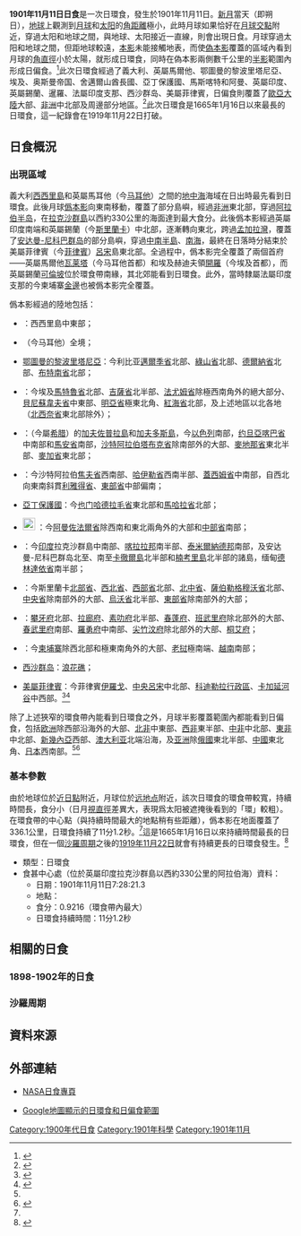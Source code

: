 {{noteTA
|1=zh-cn:卡加延; zh-tw:卡加煙
|G1=Toponym
}}
{{Infobox Solar eclipse
| Year        = 1901
| Month       = 11
| Day         = 11
| Type        = 日環食
| Image       = SE1901Nov11A.png
| Image size  = 200px
| Image intro = 1901年11月11日日環食路徑圖
  <!--   日食資料   -->
| Gamma       = 0.4758
| Mag         = 0.9216
| Saros       = 141
| Saros total = 70
| Saros seq   = 17
  <!--     食甚     -->
| Duration    = 11分1.2秒
| Location    = [[英屬印度|英屬印度]][[拉克沙群島|拉克沙群島]]以西約330公里的[[阿拉伯海|阿拉伯海]]
| Coords      = {{coord|10|47.2|N|68|55.7|E}}
| Width       = 336.1公里
  <!--   開始時間   -->
| Partial     = 
| Start type  = 
| Centre      = 
| Greatest    = 7:28:21.3
  <!--     倒數     -->
| hour        = 07
| minute      = 28
| second      = 21
| Duration_s  = 
}}
'''1901年11月11日日食'''是一次日環食，發生於1901年11月11日。[[新月|新月]]當天（即朔日），[[地球|地球]]上觀測到[[月球|月球]]和[[太阳|太阳]]的[[角距離|角距離]]極小，此時月球如果恰好在[[月球交點|月球交點]]附近，穿過太阳和地球之間，與地球、太阳接近一直線，則會出現日食。月球穿過太阳和地球之間，但距地球較遠，[[本影|本影]]未能接觸地表，而使[[偽本影|偽本影]]覆蓋的區域內看到月球的[[角直徑|角直徑]]小於太陽，就形成日環食，同時在偽本影兩側數千公里的[[半影|半影]]範圍內形成日偏食。<ref name="astron">{{cite web|author=樊忠玉|title=日（月）食|url=http://www.astron.ac.cn/bencandy-51-1630-1.htm|publisher=中国天文科普网|accessdate=2016-04-06|archive-date=2014-09-17|archive-url=https://web.archive.org/web/20140917080048/http://www.astron.ac.cn/bencandy-51-1630-1.htm|dead-url=no}}</ref>此次日環食經過了義大利、英屬馬爾他、鄂圖曼的黎波里塔尼亞、埃及、奥斯曼帝国、舍邁爾山酋長國、亞丁保護國、馬斯喀特和阿曼、英屬印度、英屬錫蘭、暹羅、法屬印度支那、西沙群岛、美屬菲律賓，日偏食則覆蓋了[[歐亞大陸|歐亞大陸]]大部、[[非洲|非洲]]中北部及周邊部分地區。<ref name="NASAGIF">{{cite web|author=Fred Espenak|title=Annular Solar Eclipse of 1901 Nov 11|url=http://eclipse.gsfc.nasa.gov/SEplot/SEplot1901/SE1901Nov11A.GIF|publisher=NASA Eclipse Web Site|accessdate=2016-04-06|archive-date=2020-10-23|archive-url=https://web.archive.org/web/20201023072904/https://eclipse.gsfc.nasa.gov/SEplot/SEplot1901/SE1901Nov11A.GIF|dead-url=no}}{{en}}</ref>此次日環食是1665年1月16日以來最長的日環食，這一紀錄會在1919年11月22日打破。

== 日食概況 ==
=== 出現區域 ===
義大利[[西西里島|西西里島]]和英屬馬耳他（今[[马耳他|马耳他]]）之間的[[地中海|地中海]]海域在日出時最先看到日環食。此後月球[[僞本影|僞本影]]向東南移動，覆蓋了部分島嶼，經過[[非洲|非洲]]東北部，穿過[[阿拉伯半岛|阿拉伯半岛]]，在[[拉克沙群島|拉克沙群島]]以西約330公里的海面達到最大食分。此後僞本影經過英屬印度南端和英屬錫蘭（今[[斯里蘭卡|斯里蘭卡]]）中北部，逐漸轉向東北，跨過[[孟加拉灣|孟加拉灣]]，覆蓋了[[安达曼-尼科巴群岛|安达曼-尼科巴群岛]]的部分島嶼，穿過[[中南半島|中南半島]]、[[南海|南海]]，最終在日落時分結束於美屬菲律賓（今[[菲律賓|菲律賓]]）[[呂宋|呂宋]]島東北部。全過程中，僞本影完全覆蓋了兩個首府——英屬馬爾他[[瓦莱塔|瓦莱塔]]（今马耳他首都）和埃及赫迪夫領[[開羅|開羅]]（今埃及首都），而英屬錫蘭[[可倫坡|可倫坡]]位於環食帶南緣，其北郊能看到日環食。此外，當時隸屬法屬印度支那的今柬埔寨[[金邊|金邊]]也被僞本影完全覆蓋。

僞本影經過的陸地包括：
*{{flag|Kingdom of Italy}}：西西里島中東部；
*{{flagicon|MLT|1898}} {{link-en|馬爾他殖民地|Crown Colony of Malta|英屬馬爾他}}（今马耳他）全境；
*{{flagicon|LBY|1864}} [[鄂圖曼的黎波里塔尼亞|鄂圖曼的黎波里塔尼亞]]：今利比亚[[邁爾季省|邁爾季省]]北部、[[綠山省|綠山省]]北部、[[德爾納省|德爾納省]]北部、[[布特南省|布特南省]]北部；
*{{flagicon|EGY|1882}} {{link-en|埃及赫迪夫領|Khedivate of Egypt}}：今埃及[[馬特魯省|馬特魯省]]北部、[[吉薩省|吉薩省]]北半部、[[法尤姆省|法尤姆省]]除極西南角外的絕大部分、[[貝尼蘇韋夫省|貝尼蘇韋夫省]]中東部、[[明亞省|明亞省]]極東北角、[[紅海省_(埃及)|紅海省]]北部，及上述地區以北各地（[[北西奈省|北西奈省]]東北部除外）；
*{{flag|Ottoman Empire}}：{{link-en|克里特州|Cretan State}}（今屬[[希腊|希腊]]）的[[加夫佐普拉島|加夫佐普拉島]]和[[加夫多斯島|加夫多斯島]]，今[[以色列|以色列]]南部，[[约旦|约旦]][[亞喀巴省|亞喀巴省]]中南部和[[馬安省|馬安省]]南部，[[沙特阿拉伯|沙特阿拉伯]][[塔布克省|塔布克省]]除南部外的大部、[[麥地那省|麥地那省]]東北半部、[[麥加省|麥加省]]東北部；
*{{flag|Emirate of Jabal Shammar}}：今沙特阿拉伯[[焦夫省|焦夫省]]西南部、[[哈伊勒省|哈伊勒省]]西南半部、[[蓋西姆省|蓋西姆省]]中南部，自西北向東南斜貫[[利雅得省|利雅得省]]、[[东部省_(沙特阿拉伯)|東部省]]中部偏南；
*{{flagicon|British Raj}} [[亞丁保護國|亞丁保護國]]：今[[也门|也门]][[哈德拉毛省|哈德拉毛省]]東北部和[[馬哈拉省|馬哈拉省]]北部；
*[[File:Oman_flag2.gif|22px]] {{link-en|馬斯喀特和阿曼|Muscat and Oman}}：今[[阿曼|阿曼]][[佐法爾省|佐法爾省]]除西南和東北兩角外的大部和[[中部省_(阿曼)|中部省]]南部；
*{{British Raj}}：今[[印度|印度]]拉克沙群島中南部、[[喀拉拉邦|喀拉拉邦]]南半部、[[泰米爾納德邦|泰米爾納德邦]]南部，及安达曼-尼科巴群岛北至{{link-en|北兄弟島 (印度)|North Brother Island (India)|北兄弟島}}、南至[[卡徹爾島|卡徹爾島]]北半部和[[楠考里島|楠考里島]]北半部的諸島，缅甸[[德林達依省|德林達依省]]南半部；
*{{flag|British Ceylon}}：今斯里蘭卡[[北部省_(斯里蘭卡)|北部省]]、[[西北省_(斯里蘭卡)|西北省]]、[[西部省_(斯里蘭卡)|西部省]]北部、[[北中省_(斯里蘭卡)|北中省]]、[[薩伯勒格穆沃省|薩伯勒格穆沃省]]北部、[[中央省_(斯里蘭卡)|中央省]]除南部外的大部、[[烏沃省|烏沃省]]北半部、[[東部省_(斯里蘭卡)|東部省]]除南部外的大部；
*{{flag|THA|1855|name=暹羅}}：[[攀牙府|攀牙府]]北部、[[拉廊府|拉廊府]]、[[素叻府|素叻府]]北半部、[[春蓬府|春蓬府]]、[[班武里府|班武里府]]除北部外的大部、[[春武里府|春武里府]]南部、[[羅勇府|羅勇府]]中南部、[[尖竹汶府|尖竹汶府]]除北部外的大部、[[桐艾府|桐艾府]]；
*{{French Indochina}}：今[[柬埔寨|柬埔寨]]除西北部和極東南角外的大部、[[老挝|老挝]]極南端、[[越南|越南]]南部；
*[[西沙群岛|西沙群岛]]：[[浪花礁|浪花礁]]；
*{{flagicon|USA|1896}} [[美屬菲律賓|美屬菲律賓]]：今菲律賓[[伊羅戈|伊羅戈]]、[[中央呂宋|中央呂宋]]中北部、[[科迪勒拉行政區|科迪勒拉行政區]]、[[卡加延河谷|卡加延河谷]]中西部。<ref>{{cite web|author=Fred Espenak|title=Annular Solar Eclipse of 1901 Nov 11 - Google Maps and Solar Eclipse Paths|url=http://eclipse.gsfc.nasa.gov/SEgoogle/SEgoogle1901/SE1901Nov11Agoogle.html|publisher=NASA Eclipse Web Site|accessdate=2016-04-06|archive-date=2020-10-23|archive-url=https://web.archive.org/web/20201023212730/https://eclipse.gsfc.nasa.gov/SEgoogle/SEgoogle1901/SE1901Nov11Agoogle.html|dead-url=no}}{{en}}</ref><ref>{{cite web|author=Xavier M. Jubier|title=Eclipse Annulaire de Soleil du 11 novembre 1901 - Cartographie Interactive Google (1901 November 11 Annular Solar Eclipse - Interactive Google Map)|url=http://xjubier.free.fr/site_pages/solar_eclipses/xSE_GoogleMap3.php?Ecl=+19011111|accessdate=2016-04-06|archive-date=2017-04-06|archive-url=https://web.archive.org/web/20170406182144/http://xjubier.free.fr/site_pages/solar_eclipses/xSE_GoogleMap3.php?Ecl=+19011111|dead-url=no}}{{fr}}{{en}}</ref>

除了上述狹窄的環食帶內能看到日環食之外，月球半影覆蓋範圍內都能看到日偏食，包括[[欧洲|欧洲]]除西部沿海外的大部、[[北部非洲|北非]]中東部、[[西部非洲|西非]]東半部、[[中部非洲|中非]]中北部、[[东部非洲|東非]]中北部、[[新幾內亞|新幾內亞]]西部、[[澳大利亚|澳大利亚]]北端沿海，及[[亚洲|亚洲]]除[[俄羅斯帝國|俄國]]東北半部、[[中國|中國]]東北角、[[日本|日本]]西南部。<ref name="NASAGIF"/><ref>{{cite web|author=Fred Espenak|title=Catalog of Solar Eclipses (1901 to 2000)|url=http://eclipse.gsfc.nasa.gov/SEcat5/SE1901-2000.html|publisher=NASA Eclipse Web Site|accessdate=2016-04-06|archive-date=2017-12-28|archive-url=https://web.archive.org/web/20171228100215/https://eclipse.gsfc.nasa.gov/SEcat5/SE1901-2000.html|dead-url=no}}{{en}}</ref>

=== 基本參數 ===
由於地球位於[[近日點和遠日點|近日點]]附近，月球位於[[远地点|远地点]]附近，該次日環食的環食帶較寬，持續時間長，食分小（日月[[視直徑|視直徑]]差異大，表現爲太阳被遮掩後看到的「環」較粗）。在環食帶的中心點（與持續時間最大的地點稍有些距離），僞本影在地面覆蓋了336.1公里，日環食持續了11分1.2秒。<ref name="NASAGIF"/>這是1665年1月16日以來持續時間最長的日環食，但在一個[[沙羅周期|沙羅周期]]之後的[[1919年11月22日日食|1919年11月22日]]就會有持續更長的日環食發生。<ref>{{cite web|title=Annular Solar Eclipses with Durations Exceeding 11m 00s: -3999 to 6000|url=http://eclipse.gsfc.nasa.gov/SEcatmax/SE-3999-6000MaxA.html|publisher=NASA Eclipse Web Site|accessdate=2016-04-07|archive-date=2019-06-10|archive-url=https://web.archive.org/web/20190610155328/https://eclipse.gsfc.nasa.gov/SEcatmax/SE-3999-6000MaxA.html|dead-url=no}}{{en}}</ref>

{{NoteUTC}}
* 類型：日環食
* 食甚中心處（位於英屬印度拉克沙群島以西約330公里的阿拉伯海）資料：
** 日期：1901年11月11日7:28:21.3
** 地點：{{coord|10|47.2|N|68|55.7|E}}
** 食分：0.9216（環食帶內最大）
** 日環食持續時間：11分1.2秒

== 相關的日食 ==
=== 1898-1902年的日食 ===
{{Solar eclipse set 1898-1902}}

=== 沙羅周期 ===
{{Solar Saros series 141}}

== 資料來源 ==
{{reflist}}

== 外部連結 ==
{{日食主題}}
* [http://eclipse.gsfc.nasa.gov/solar.html NASA日食專頁]{{Wayback|url=http://eclipse.gsfc.nasa.gov/solar.html |date=20190108200537 }}{{en}}
{{Solar eclipse NASA reference|1901/SE1901Nov11A}}
* [http://xjubier.free.fr/site_pages/solar_eclipses/xSE_GoogleMap3.php?Ecl=+19011111 Google地圖顯示的日環食和日偏食範圍]{{Wayback|url=http://xjubier.free.fr/site_pages/solar_eclipses/xSE_GoogleMap3.php?Ecl=+19011111 |date=20170406182144 }}{{fr}}{{en}}

{{Solar eclipses
|nature=日環食
|previous=[[1901年5月18日日食|1901年5月18日日食]]
|natureprevious=日全食
|next=[[1902年4月8日日食|1902年4月8日日食]]
|naturenext=日偏食
|previoussamenature=[[1900年11月22日日食|1900年11月22日日食]]
|nextsamenature=[[1903年3月29日日食|1903年3月29日日食]]
}}

{{日食}}

[[Category:1900年代日食|Category:1900年代日食]]
[[Category:1901年科學|Category:1901年科學]]
[[Category:1901年11月|Category:1901年11月]]